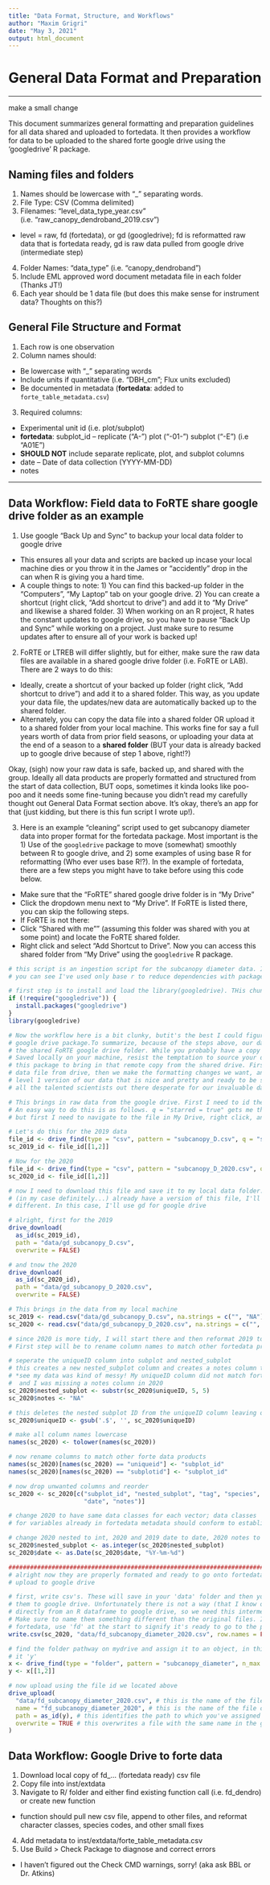 ```yaml
---
title: "Data Format, Structure, and Workflows"
author: "Maxim Grigri"
date: "May 3, 2021"
output: html_document
---
```


# General Data Format and Preparation

***

make a small change 

This document summarizes general formatting and preparation guidelines for all data
shared and uploaded to fortedata. It then provides a workflow for data to be uploaded 
to the shared forte google drive using the 'googledrive' R package.

## Naming files and folders

1. Names should be lowercase with "_" separating words.
2. File Type: CSV (Comma delimited)
3. Filenames: "level_data_type_year.csv" (i.e. "raw_canopy_dendroband_2019.csv")
+ level = raw, fd (fortedata), or gd (googledrive); fd is reformatted raw data that is fortedata ready, gd is raw data pulled from google drive (intermediate step)
4. Folder Names: "data_type" (i.e. "canopy_dendroband")
5. Include EML approved word document metadata file in each folder (Thanks JT!)
5. Each year should be 1 data file (but does this make sense for instrument data? Thoughts on this?)

## General File Structure and Format

1. Each row is one observation
2. Column names should:
  + Be lowercase with "_" separating words 
  + Include units if quantitative (i.e. "DBH_cm"; Flux units excluded)
  + Be documented in metadata (**fortedata**: added to `forte_table_metadata.csv`) 
3. Required columns:
  + Experimental unit id (i.e. plot/subplot)
  + **fortedata**: subplot_id -- replicate ("A-") plot ("-01-") subplot ("-E") (i.e   "A01E")
  + **SHOULD NOT** include separate replicate, plot, and subplot columns
  + date -- Date of data collection (YYYY-MM-DD)
  + notes

***

## Data Workflow: Field data to FoRTE share google drive folder as an example

1. Use google "Back Up and Sync" to backup your local data folder to google drive 
  + This ensures all your data and scripts are backed up incase your local machine dies
  or you throw it in the James or "accidently" drop in the can when R is giving you a hard time.
  + A couple things to note: 1) You can find this backed-up folder in the "Computers", "My Laptop"
  tab on your google drive. 2) You can create a shortcut (right click, "Add shortcut to drive") and add 
  it to "My Drive" and likewise a shared folder. 3) When working on an R project, R hates the constant updates to google drive, so you have to pause "Back Up and Sync" while working on a project. Just make sure to resume updates after to ensure all of your work is backed up!  
2. FoRTE or LTREB will differ slightly, but for either, make sure the raw data files are available in
  a shared google drive folder (i.e. FoRTE or LAB). There are 2 ways to do this:
  + Ideally, create a shortcut of your backed up folder (right click, "Add shortcut to drive") and add it to a shared folder. This way, as you update your data file, the updates/new data are automatically backed up to the shared folder. 
  + Alternately, you can copy the data file into a shared folder OR upload it to a shared folder from your     local machine. This works fine for say a full years worth of data from prior field seasons, or uploading     your data at the end of a season to a **shared folder** (BUT your data is already backed up to google drive because of step 1 above, right!?)  
  
Okay, (sigh) now your raw data is safe, backed up, and shared with the group. Ideally all data products are properly formatted and structured from the start of data collection, BUT oops, sometimes it kinda looks like poo-poo and it needs some fine-tuning because you didn't read my carefully thought out General Data Format section above. It's okay, there's an app for that (just kidding, but there is this fun script I wrote up!). 

3. Here is an example "cleaning" script used to get subcanopy diameter data into proper format for the fortedata package. Most important is the 1) Use of the `googledrive` package to move (somewhat) smoothly between R to google drive, and 2) some examples of using base R for reformatting (Who ever uses base R!?). In the example of fortedata, there are a few steps you might have to take before using this code below.

  + Make sure that the "FoRTE" shared google drive folder is in "My Drive"
  + Click the dropdown menu next to "My Drive". If FoRTE is listed there, you can skip the following steps.
  + If FoRTE is not there:
  + Click "Shared with me"" (assuming this folder was shared with you at some point) and locate the FoRTE shared folder.
  + Right click and select "Add Shortcut to Drive". Now you can access this shared folder from "My Drive" using the `googledrive` R package.

```r
# this script is an ingestion script for the subcanopy diameter data. In this example, 
# you can see I've used only base r to reduce dependencies with packages like dplyr

# first step is to install and load the library(googledrive). THis chunk should do that for ya!
if (!require("googledrive")) {
  install.packages("googledrive")
}
library(googledrive)

# Now the workflow here is a bit clunky, butit's the best I could figure out using the
# google drive package.To summarize, because of the steps above, our data is good and backed up to 
# the shared FoRTE google drive folder. While you probably have a copy of the raw data file
# Saved locally on your machine, resist the temptation to source your data locally and use 
# this package to bring in that remote copy from the shared drive. First, we download the raw
# data file from drive, then we make the formatting changes we want, and last we upload a new 
# level 1 version of our data that is nice and pretty and ready to be shared and used by 
# all the talented scientists out there desperate for our invaluable data. 

# This brings in raw data from the google drive. First I need to id the files I want.
# An easy way to do this is as follows. q = "starred = true" gets me the file I want quickly,
# but first I need to navigate to the file in My Drive, right click, and select "Add to Starred"

# Let's do this for the 2019 data 
file_id <- drive_find(type = "csv", pattern = "subcanopy_D.csv", q = "starred = true")
sc_2019_id <- file_id[[1,2]]

# Now for the 2020
file_id <- drive_find(type = "csv", pattern = "subcanopy_D_2020.csv", q = "starred = true")
sc_2020_id <- file_id[[1,2]]

# now I need to download this file and save it to my local data folder. Since I probably 
# (in my case definitely...) already have a version of this file, I'll name it something
# different. In this case, I'll use gd for google drive

# alright, first for the 2019
drive_download(
  as_id(sc_2019_id), 
  path = "data/gd_subcanopy_D.csv",
  overwrite = FALSE)

# and tnow the 2020
drive_download(
  as_id(sc_2020_id), 
  path = "data/gd_subcanopy_D_2020.csv",
  overwrite = FALSE)

# This brings in the data from my local machine
sc_2019 <- read.csv("data/gd_subcanopy_D.csv", na.strings = c("", "NA"))
sc_2020 <- read.csv("data/gd_subcanopy_D_2020.csv", na.strings = c("", "NA"))

# since 2020 is more tidy, I will start there and then reformat 2019 to match it 
# First step will be to rename column names to match other fortedata products 

# seperate the uniqueID column into subplot and nested_subplot
# this creates a new nested_subplot column and creates a notes column to match 2019
# *see my data was kind of messy! My uniqueID column did not match fortedata requirements
#  and I was missing a notes column in 2020
sc_2020$nested_subplot <- substr(sc_2020$uniqueID, 5, 5)
sc_2020$notes <- "NA"

# this deletes the nested subplot ID from the uniqueID column leaving only the subplot_id
sc_2020$uniqueID <- gsub('.$', '', sc_2020$uniqueID)

# make all column names lowercase 
names(sc_2020) <- tolower(names(sc_2020))

# now rename columns to match other forte data products
names(sc_2020)[names(sc_2020) == "uniqueid"] <- "subplot_id"
names(sc_2020)[names(sc_2020) == "subplotid"] <- "subplot_id"

# now drop unwanted columns and reorder 
sc_2020 <- sc_2020[c("subplot_id", "nested_subplot", "tag", "species", "dbh_mm", 
                     "date", "notes")]

# change 2020 to have same data classes for each vector; data classes 
# for variables already in fortedata metadata should conform to established classes 

# change 2020 nested to int, 2020 and 2019 date to date, 2020 notes to character
sc_2020$nested_subplot <- as.integer(sc_2020$nested_subplot)
sc_2020$date <- as.Date(sc_2020$date, "%Y-%m-%d")

#####################################################################################
# alright now they are properly formated and ready to go onto fortedata. 
# upload to google drive 

# first, write csv's. These will save in your 'data' folder and then you will upload
# them to google drive. Unfortunately there is not a way (that I know of...) to move
# directly from an R dataframe to google drive, so we need this intermediate step.
# Make sure to name them something different than the original files. In the case of 
# fortedata, use 'fd' at the start to signify it's ready to go to the package
write.csv(sc_2020, "data/fd_subcanopy_diameter_2020.csv", row.names = FALSE)

# find the folder pathway on mydrive and assign it to an object, in this case I called
# it 'y'
x <- drive_find(type = "folder", pattern = "subcanopy_diameter", n_max = 6)
y <- x[[1,2]]

# now upload using the file id we located above 
drive_upload(
  "data/fd_subcanopy_diameter_2020.csv", # this is the name of the file on your machine 
  name = "fd_subcanopy_diameter_2020", # this is the name of the file on googledrive
  path = as_id(y), # this identifies the path to which you've assigned the letter 'y'
  overwrite = TRUE # this overwrites a file with the same name in the googledrive
)

```

## Data Workflow: Google Drive to forte data 

1. Download local copy of fd_... (fortedata ready) csv file
2. Copy file into inst/extdata
3. Navigate to R/ folder and either find existing function call (i.e. fd_dendro) or create new function 
+ function should pull new csv file, append to other files, and reformat character classes, species codes, and other small fixes 
4. Add metadata to inst/extdata/forte_table_metadata.csv
5. Use Build > Check Package to diagnose and correct errors
+ I haven't figured out the Check CMD warnings, sorry! (aka ask BBL or Dr. Atkins)